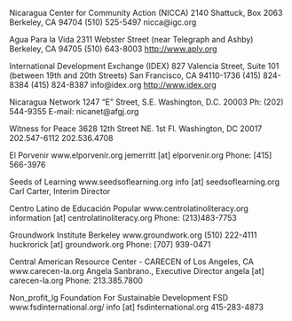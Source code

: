 Nicaragua Center for Community Action (NICCA)
2140 Shattuck, Box 2063
Berkeley, CA  94704
(510) 525-5497
nicca@igc.org

Agua Para la Vida
2311 Webster Street (near Telegraph and Ashby)
Berkeley, CA  94705
(510) 643-8003
http://www.aplv.org


International Development Exchange (IDEX)
827 Valencia Street, Suite 101 (between 19th and 20th Streets)
San Francisco, CA  94110-1736
(415) 824-8384
(415) 824-8387
info@idex.org
http://www.idex.org

Nicaragua Network
1247 “E” Street, S.E.
Washington, D.C. 20003
Ph: (202) 544-9355
E-mail: nicanet@afgj.org

Witness for Peace
3628 12th Street NE. 1st Fl. 
Washington, DC 20017  
202.547-6112 
202.536.4708 

El Porvenir
www.elporvenir.org
jemerritt [at] elporvenir.org	
Phone: 	[415] 566-3976


Seeds of Learning
www.seedsoflearning.org
info [at] seedsoflearning.org
Carl Carter, Interim Director

Centro Latino de Educación Popular
www.centrolatinoliteracy.org
information [at] centrolatinoliteracy.org
Phone: 	(213)483-7753


Groundwork Institute Berkeley
www.groundwork.org
(510) 222-4111
huckrorick [at] groundwork.org 
Phone: 	[707] 939-0471


Central American Resource Center - CARECEN of Los Angeles, CA
www.carecen-la.org
Angela Sanbrano., Executive Director
angela [at] carecen-la.org
Phone: 	213.385.7800


Non_profit_lg
Foundation For Sustainable Development FSD
www.fsdinternational.org/
info [at] fsdinternational.org
415-283-4873
{{catneeded}}